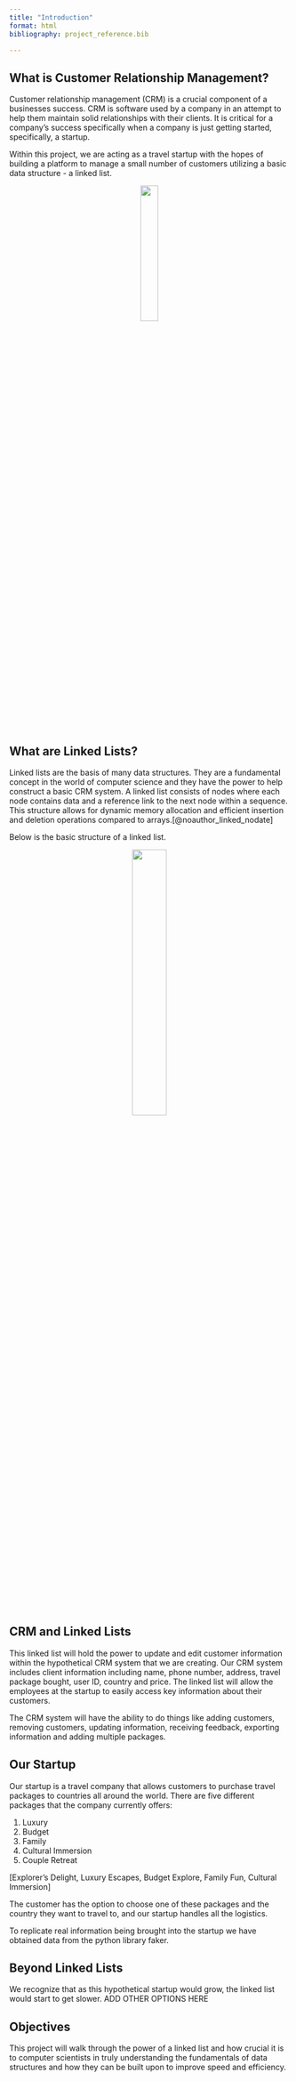 ```yaml
---
title: "Introduction"
format: html
bibliography: project_reference.bib

---
```


## What is Customer Relationship Management?

Customer relationship management (CRM) is a crucial component of a businesses success. CRM is software used by a company in an attempt to help them maintain solid relationships with their clients. It is critical for a company's success specifically when a company is just getting started, specifically, a startup. 

Within this project, we are acting as a travel startup with the hopes of building a platform to manage a small number of customers utilizing a basic data structure - a linked list. 

<center>![](images/crm_pic.jpg){width=25%}</center>

## What are Linked Lists?
Linked lists are the basis of many data structures. They are a fundamental concept in the world of computer science and they have the power to help construct a basic CRM system. A linked list consists of nodes where each node contains data and a reference link to the next node within a sequence. This structure allows for dynamic memory allocation and efficient insertion and deletion operations compared to arrays.[@noauthor_linked_nodate]

Below is the basic structure of a linked list. 

<center>![](images/linked_list.png){width=35%}</center>

## CRM and Linked Lists
This linked list will hold the power to update and edit customer information within the hypothetical CRM system that we are creating. Our CRM system includes client information including name, phone number, address, travel package bought, user ID, country and price. The linked list will allow the employees at the startup to easily access key information about their customers. 

The CRM system will have the ability to do things like adding customers, removing customers, updating information, receiving feedback, exporting information and adding multiple packages. 

## Our Startup
Our startup is a travel company that allows customers to purchase travel packages to countries all around the world. There are five different packages that the company currently offers:

1. Luxury
2. Budget
3. Family
4. Cultural Immersion
5. Couple Retreat

[Explorer's Delight, Luxury Escapes, Budget Explore, Family Fun, Cultural Immersion]

The customer has the option to choose one of these packages and the country they want to travel to, and our startup handles all the logistics.

To replicate real information being brought into the startup we have obtained data from the python library faker. 

## Beyond Linked Lists

We recognize that as this hypothetical startup would grow, the linked list would start to get slower. ADD OTHER OPTIONS HERE

## Objectives

This project will walk through the power of a linked list and how crucial it is to computer scientists in truly understanding the fundamentals of data structures and how they can be built upon to improve speed and efficiency. 

